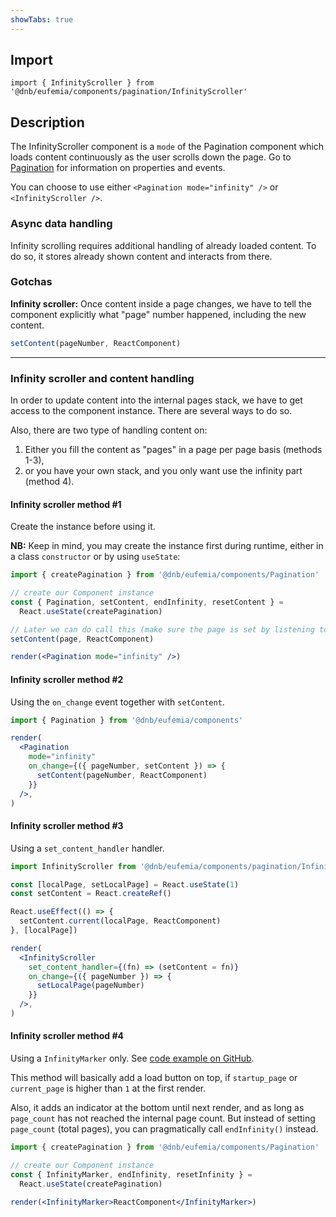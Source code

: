 ```yaml
---
showTabs: true
---
```


## Import

```tsx
import { InfinityScroller } from '@dnb/eufemia/components/pagination/InfinityScroller'
```

## Description

The InfinityScroller component is a `mode` of the Pagination component which loads content continuously as the user scrolls down the page. Go to [Pagination](/uilib/components/pagination) for information on properties and events.

You can choose to use either `<Pagination mode="infinity" />` or `<InfinityScroller />`.

### Async data handling

Infinity scrolling requires additional handling of already loaded content. To do so, it stores already shown content and interacts from there.

### Gotchas

**Infinity scroller:** Once content inside a page changes, we have to tell the component explicitly what "page" number happened, including the new content.

```jsx
setContent(pageNumber, ReactComponent)
```

---

### Infinity scroller and content handling

In order to update content into the internal pages stack, we have to get access to the component instance. There are several ways to do so.

Also, there are two type of handling content on:

1. Either you fill the content as "pages" in a page per page basis (methods 1-3),
2. or you have your own stack, and you only want use the infinity part (method 4).

#### Infinity scroller method #1

Create the instance before using it.

**NB:** Keep in mind, you may create the instance first during runtime, either in a class `constructor` or by using `useState`:

```jsx
import { createPagination } from '@dnb/eufemia/components/Pagination'

// create our Component instance
const { Pagination, setContent, endInfinity, resetContent } =
  React.useState(createPagination)

// Later we can do call this (make sure the page is set by listening to the events)
setContent(page, ReactComponent)

render(<Pagination mode="infinity" />)
```

#### Infinity scroller method #2

Using the `on_change` event together with `setContent`.

```jsx
import { Pagination } from '@dnb/eufemia/components'

render(
  <Pagination
    mode="infinity"
    on_change={({ pageNumber, setContent }) => {
      setContent(pageNumber, ReactComponent)
    }}
  />,
)
```

#### Infinity scroller method #3

Using a `set_content_handler` handler.

```jsx
import InfinityScroller from '@dnb/eufemia/components/pagination/InfinityScroller'

const [localPage, setLocalPage] = React.useState(1)
const setContent = React.createRef()

React.useEffect(() => {
  setContent.current(localPage, ReactComponent)
}, [localPage])

render(
  <InfinityScroller
    set_content_handler={(fn) => (setContent = fn)}
    on_change={({ pageNumber }) => {
      setLocalPage(pageNumber)
    }}
  />,
)
```

#### Infinity scroller method #4

Using a `InfinityMarker` only. See [code example on GitHub](https://github.com/dnbexperience/eufemia/blob/main/packages/dnb-eufemia/src/components/pagination/stories/PaginationTableMarker.stories.tsx).

This method will basically add a load button on top, if `startup_page` or `current_page` is higher than `1` at the first render.

Also, it adds an indicator at the bottom until next render, and as long as `page_count` has not reached the internal page count. But instead of setting `page_count` (total pages), you can pragmatically call `endInfinity()` instead.

```jsx
import { createPagination } from '@dnb/eufemia/components/Pagination'

// create our Component instance
const { InfinityMarker, endInfinity, resetInfinity } =
  React.useState(createPagination)

render(<InfinityMarker>ReactComponent</InfinityMarker>)
```
